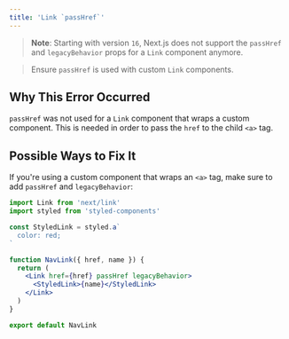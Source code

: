 ```yaml
---
title: 'Link `passHref`'
---
```


> **Note**: Starting with version `16`, Next.js does not support the `passHref` and `legacyBehavior` props for a `Link` component anymore.

> Ensure `passHref` is used with custom `Link` components.

## Why This Error Occurred

`passHref` was not used for a `Link` component that wraps a custom component. This is needed in order to pass the `href` to the child `<a>` tag.

## Possible Ways to Fix It

If you're using a custom component that wraps an `<a>` tag, make sure to add `passHref` and `legacyBehavior`:

```jsx filename="nav-link.js"
import Link from 'next/link'
import styled from 'styled-components'

const StyledLink = styled.a`
  color: red;
`

function NavLink({ href, name }) {
  return (
    <Link href={href} passHref legacyBehavior>
      <StyledLink>{name}</StyledLink>
    </Link>
  )
}

export default NavLink
```
